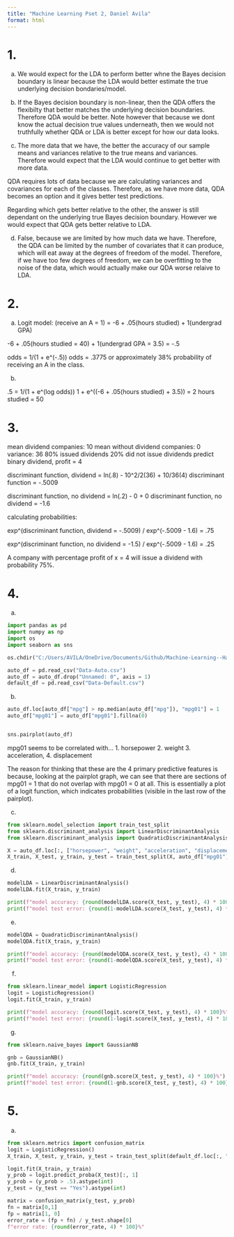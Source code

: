 ```yaml
---
title: "Machine Learning Pset 2, Daniel Avila"
format: html
---
```


# 1. 

(a)
We would expect for the LDA to perform better whne the Bayes decision boundary is linear
because the LDA would better estimate the true underlying decision bondaries/model. 

(b)
If the Bayes decision boundary is non-linear, then the QDA offers the flexibilty that better matches the underlying decision boundaries. Therefore QDA would be better. 
Note however that because we dont know the actual decision true values underneath, then we would not truthfully whether QDA or LDA is better except for how our data looks.

(c)
The more data that we have, the better the accuracy of our sample means and variances relative to the true means and variances. Therefore would expect that the LDA would continue to get better with more data. 

QDA requires lots of data because we are calculating variances and covariances for each of the classes. Therefore, as we have more data, QDA becomes an option and it gives better test predictions.

Regarding which gets better relative to the other,  the answer is still dependant on the underlying true Bayes decision boundary. However we would expect that QDA gets better relative to LDA.

(d)
False, because we are limited by how much data we have. Therefore, the QDA can be limited by the number of covariates that it can produce, which will eat away at the degrees of freedom of the model. Therefore, if we have too few degrees of freedom, we can be overfitting to the noise of the data, which would actually make our QDA worse relaive to LDA. 


# 2.
(a)
Logit model: (receive an A = 1) = -6 + .05(hours studied) + 1(undergrad GPA)

-6 + .05(hours studied = 40) + 1(undergrad GPA = 3.5) = -.5

odds = 1/(1 + e^(-.5))
odds = .3775 or approximately 38% probability of receiving an A in the class.

(b)

.5 = 1/(1 + e^(log odds))
1 + e^((-6 + .05(hours studied) + 3.5)) = 2
hours studied = 50

# 3.


mean dividend companies: 10
mean without dividend companies: 0
variance: 36
80% issued dividends
20% did not issue dividends
predict binary dividend, profit = 4

discriminant function, dividend = ln(.8) - 10^2/2(36) + 10/36(4)
discriminant function = -.5009

discriminant function, no dividend = ln(.2) - 0 + 0
discriminant function, no dividend = -1.6

calculating probabilities:

exp^(discriminant function, dividend = -.5009) / exp^(-.5009 - 1.6) = .75

exp^(discriminant function, no dividend = -1.5) / exp^(-.5009 - 1.6) = .25

A company with percentage profit of x = 4 will issue a dividend with probability 75%. 


# 4.
(a)
```python
import pandas as pd
import numpy as np
import os
import seaborn as sns

os.chdir("C:/Users/AVILA/OneDrive/Documents/Github/Machine-Learning--Harris/Problem-Set-2")

auto_df = pd.read_csv("Data-Auto.csv")
auto_df = auto_df.drop("Unnamed: 0", axis = 1)
default_df = pd.read_csv("Data-Default.csv")

```

(b)
```python
auto_df.loc[auto_df["mpg"] > np.median(auto_df["mpg"]), "mpg01"] = 1
auto_df["mpg01"] = auto_df["mpg01"].fillna(0)


sns.pairplot(auto_df)
```

mpg01 seems to be correlated with...
1. horsepower
2. weight
3. acceleration,
4. displacement

The reason for thinking that these are the 4 primary predictive features is because, looking at the pairplot graph, we can see that there are sections of mpg01 = 1 that do not overlap with mpg01 = 0 at all. This is essentially a plot of a logit function, which indicates probabilities (visible in the last row of the pairplot). 

(c)

```python
from sklearn.model_selection import train_test_split
from sklearn.discriminant_analysis import LinearDiscriminantAnalysis
from sklearn.discriminant_analysis import QuadraticDiscriminantAnalysis

X = auto_df.loc[:, ["horsepower", "weight", "acceleration", "displacement"]]
X_train, X_test, y_train, y_test = train_test_split(X, auto_df["mpg01"], test_size = .5, random_state = 22)
```

(d)
```python
modelLDA = LinearDiscriminantAnalysis()
modelLDA.fit(X_train, y_train)

print(f"model accuracy: {round(modelLDA.score(X_test, y_test), 4) * 100}%")
print(f"model test error: {round(1-modelLDA.score(X_test, y_test), 4) * 100}%")
```

(e)
```python
modelQDA = QuadraticDiscriminantAnalysis()
modelQDA.fit(X_train, y_train)

print(f"model accuracy: {round(modelQDA.score(X_test, y_test), 4) * 100}%")
print(f"model test error: {round(1-modelQDA.score(X_test, y_test), 4) * 100}%")

```

(f)
```python
from sklearn.linear_model import LogisticRegression
logit = LogisticRegression()
logit.fit(X_train, y_train)

print(f"model accuracy: {round(logit.score(X_test, y_test), 4) * 100}%")
print(f"model test error: {round(1-logit.score(X_test, y_test), 4) * 100}%")

```

(g)
```python
from sklearn.naive_bayes import GaussianNB

gnb = GaussianNB()
gnb.fit(X_train, y_train)

print(f"model accuracy: {round(gnb.score(X_test, y_test), 4) * 100}%")
print(f"model test error: {round(1-gnb.score(X_test, y_test), 4) * 100}%")
```

# 5. 
(a)
```python
from sklearn.metrics import confusion_matrix
logit = LogisticRegression()
X_train, X_test, y_train, y_test = train_test_split(default_df.loc[:, "balance":], default_df["default"], test_size = .3, random_state=42)

logit.fit(X_train, y_train)
y_prob = logit.predict_proba(X_test)[:, 1]
y_prob = (y_prob > .5).astype(int)
y_test = (y_test == "Yes").astype(int)

matrix = confusion_matrix(y_test, y_prob)
fn = matrix[0,1]
fp = matrix[1, 0]
error_rate = (fp + fn) / y_test.shape[0]
f"error rate: {round(error_rate, 4) * 100}%"
```